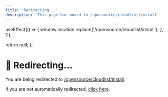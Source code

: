 ```yaml
---
title: 'Redirecting...'
description: 'This page has moved to /opensource/cloudlist/install'
---
```



  useEffect(() => {
    window.location.replace('/opensource/cloudlist/install');
  }, []);
  
  return null;
};

<RedirectComponent />

# 🔄 Redirecting...

You are being redirected to [/opensource/cloudlist/install](/opensource/cloudlist/install).

If you are not automatically redirected, [click here](/opensource/cloudlist/install).

<script dangerouslySetInnerHTML={{
  __html: `
    setTimeout(function() {
      if (typeof window !== 'undefined') {
        window.location.href = '/opensource/cloudlist/install';
      }
    }, 100);
  `
}} />
